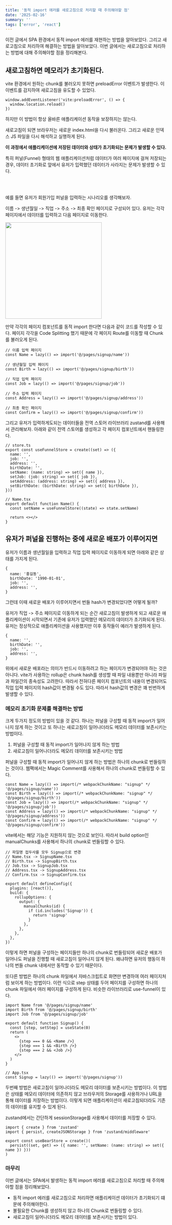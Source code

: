 ```yaml
---
title: '동적 import 에러를 새로고침으로 처리할 때 주의해야할 점'
date: '2025-02-16'
summary: ''
tags: ['error', 'react']
---
```


이전 글에서 SPA 환경에서 동적 import 에러를 재현하는 방법을 알아보았다. 그리고 새로고침으로 처리하여 해결하는 방법을 알아보았다. 이번 글에서는 새로고침으로 처리하는 방법에 대해 주의해야할 점을 정리해본다.

## 새로고침하면 메모리가 초기화된다.

vite 환경에서 원하는 chunk를 불러오지 못하면 preloadError 이벤트가 발생한다. 이 이벤트를 감지하여 새로고침을 유도할 수 있었다.

```tsx
window.addEventListener('vite:preloadError', () => {
  window.location.reload()
})
```

하지만 이 방법이 항상 올바른 애플리케이션 동작을 보장하지는 않는다.

새로고침이 되면 브라우저는 새로운 index.html을 다시 불러온다. 그리고 새로운 인덱스 JS 파일을 다시 해석하고 실행하게 된다.

**이 과정에서 애플리케이션에 저장된 데이터와 상태가 초기화되는 문제가 발생할 수 있다.**

특히 퍼널(Funnel) 형태의 웹 애플리케이션처럼 데이터가 여러 페이지에 걸쳐 저장되는 경우, 데이터 초기화로 앞에서 유저가 입력했던 데이터가 사라지는 문제가 발생할 수 있다.

<br />
<br />

예를 들면 유저가 회원가입 퍼널을 입력하는 시나리오를 생각해보자.

이름 -> 생년월일 -> 직업 -> 주소 -> 최종 확인 페이지로 구성되어 있다. 유저는 각각 페이지에서 데이터를 입력하고 다음 페이지로 이동한다.

<img src="https://sa02045.github.io/static/images/funnel-gif.gif" width="300" />

만약 각각의 페이지 컴포넌트를 동적 import 한다면 다음과 같이 코드를 작성할 수 있다.
페이지 각각을 Code Splitting 했기 때문에 각 페이지 Route를 이동할 때 Chunk를 불러오게 된다.

```tsx
// 이름 입력 페이지
const Name = lazy(() => import('@/pages/signup/name'))

// 생년월일 입력 페이지
const Birth = lazy(() => import('@/pages/signup/birth'))

// 직업 입력 페이지
const Job = lazy(() => import('@/pages/signup/job'))

// 주소 입력 페이지
const Address = lazy(() => import('@/pages/signup/address'))

// 최종 확인 페이지
const Confirm = lazy(() => import('@/pages/signup/confirm'))
```

그리고 유저가 입력하게도되는 데이터들을 전역 스토어 라이브러리 zustand를 사용해서 관리해보자.
아래와 같이 전역 스토어를 생성하고 각 페이지 컴포넌트에서 핸들링한다.

```tsx
// store.ts
export const useFunnelStore = create((set) => ({
  name: '',
  job: '',
  address: '',
  birthDate: '',
  setName: (name: string) => set({ name }),
  setJob: (job: string) => set({ job }),
  setAddress: (address: string) => set({ address }),
  setBirthDate: (birthDate: string) => set({ birthDate }),
}))

// Name.tsx
export default function Name() {
  const setName = useFunnelStore((state) => state.setName)

  return <></>
}
```

## 유저가 퍼널을 진행하는 중에 새로운 배포가 이루어지면

유저가 이름과 생년월일을 입력하고 직업 입력 페이지로 이동하게 되면 아래와 같은 상태를 가지게 된다.

```tsx
{
  name: '홍길동',
  birthDate: '1990-01-01',
  job: '',
  address: '',
}
```

그런데 이때 새로운 배포가 이루어지면서 번들 hash가 변경되었다면 어떻게 될까?

유저가 직업 -> 주소 페이지로 이동하게 되는 순간 새로고침이 발생하게 되고 새로운 애플리케이션이 시작되면서 기존에 유저가 입력했던 메모리의 데이터가 초기화되게 된다. 유저는 정상적으로 애플리케이션을 사용했지만 이후 동작들이 예러가 발생하게 된다.

```tsx
{
  name: '',
  birthDate: '',
  job: '',
  address: '',
}
```

위에서 새로운 배포라는 의미가 반드시 이동하려고 하는 페이지가 변경되어야 하는 것은 아니다. vite가 사용하는 rollup은 chunk hash를 생성할 때 파일 내용뿐만 아니라 파일과 파일간의 종속성도 고려한다.
따라서 전혀다른 페이지 컴포넌트의 내용이 변경되어도 직업 입력 페이지의 hash값이 변경될 수도 있다. 따라서 hash값의 변경은 꽤 빈번하게 발생할 수 있다.

### 메모리 초기화 문제를 해결하는 방법

크게 두가지 정도의 방법이 있을 것 같다. 하나는 퍼널을 구성할 때 동적 import가 일어나지 않게 하는 것이고 또 하나는 새로고침이 일어나더라도 메모리 데이터를 보존시키는 방법이다.

1. 퍼널을 구성할 때 동적 import가 일어나지 않게 하는 방법
2. 새로고침이 일어나더라도 메모리 데이터를 보존시키는 방법

퍼널을 구성할 때 동적 import가 일어나지 않게 하는 방법은 하나의 chunk로 번들링하는 것이다. 웹팩에서는 Magic Comment를 사용해서 하나의 chunk로 번들링할 수 있다.

```tsx
const Name = lazy(() => import(/* webpackChunkName: "signup" */ '@/pages/signup/name'))
const Birth = lazy(() => import(/* webpackChunkName: "signup" */ '@/pages/signup/birth'))
const Job = lazy(() => import(/* webpackChunkName: "signup" */ '@/pages/signup/job'))
const Address = lazy(() => import(/* webpackChunkName: "signup" */ '@/pages/signup/address'))
const Confirm = lazy(() => import(/* webpackChunkName: "signup" */ '@/pages/signup/confirm'))
```

vite에서는 해당 기능은 지원하지 않는 것으로 보인다. 따라서 build option인 manualChunks를 사용해서 하나의 chunk로 번들링할 수 있다.

```tsx
// 파일명 접두사를 모두 Signup으로 변경
// Name.tsx -> SignupName.tsx
// Birth.tsx -> SignupBirth.tsx
// Job.tsx -> SignupJob.tsx
// Address.tsx -> SignupAddress.tsx
// Confirm.tsx -> SignupConfirm.tsx

export default defineConfig({
  plugins: [react()],
  build: {
    rollupOptions: {
      output: {
        manualChunks(id) {
          if (id.includes('Signup')) {
            return 'signup'
          }
        },
      },
    },
  },
})
```

이렇게 하면 퍼널을 구성하는 페이지들만 하나의 chunk로 번들링되어 새로운 배포가 일어나도 퍼널을 진행할 때 새로고침이 일어나지 않게 된다. 왜냐하면 유저의 행동이 하나의 번들 chunk 내에서만 동작할 수 있기 때문이다.

또다른 방법은 하나의 chunk 파일에서 자바스크립트로 화면만 변경하여 여러 페이지처럼 보이게 하는 방법이다.
이런 식으로 step 상태를 두어 페이지를 구성하면 하나의 chunk 파일에서 여러 페이지를 구성하게 된다. 비슷한 라이브러리로 use-funnel이 있다.

```tsx
import Name from '@/pages/signup/name'
import Birth from '@/pages/signup/birth'
import Job from '@/pages/signup/job'

export default function Signup() {
  const [step, setStep] = useState(0)
  return (
    <>
      {step === 0 && <Name />}
      {step === 1 && <Birth />}
      {step === 2 && <Job />}
    </>
  )
}

// App.tsx
const Signup = lazy(() => import('@/pages/signup'))
```

두번째 방법은 새로고침이 일어나더라도 메모리 데이터를 보존시키는 방법이다.
이 방법은 상태를 메모리 데이터에 의존하지 않고 브라우저의 Storage를 사용하거나 URL을 통해 데이터를 저장하는 방법이다. 이렇게 되면 애플리케이션이 새로고침되더라도 기존의 데이터를 유지할 수 있게 된다.

zustand에서는 간단하게 sessionStorage를 사용해서 데이터를 저장할 수 있다.

```tsx
import { create } from 'zustand'
import { persist, createJSONStorage } from 'zustand/middleware'

export const useBearStore = create()(
  persist((set, get) => ({ name: '', setName: (name: string) => set({ name }) }))
)
```

### 마무리

이번 글에서는 SPA에서 발생하는 동적 import 에러를 새로고침으로 처리할 때 주의해야할 점을 정리해보았다.

- 동적 import 에러를 새로고침으로 처리하면 애플리케이션 데이터가 초기화되기 떄문에 주의해야한다.
- 불필요한 Chunk를 생성하지 않고 하나의 Chunk로 번들링할 수 있다.
- 새로고침이 일어나더라도 메모리 데이터를 보존시키는 방법이 있다.
